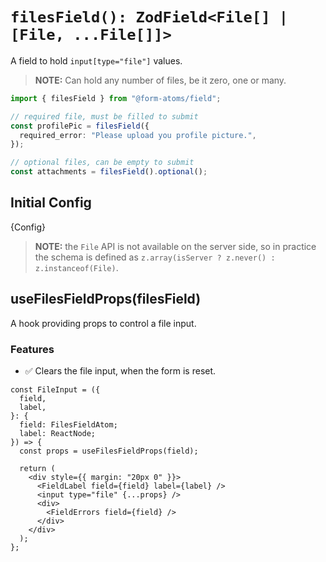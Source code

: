 

<Meta title="fields/filesField" of={FilesFieldStories} />

# `filesField(): ZodField<File[] | [File, ...File[]]>`

A field to hold `input[type="file"]` values.

> **NOTE:** Can hold any number of files, be it zero, one or many.

```ts
import { filesField } from "@form-atoms/field";

// required file, must be filled to submit
const profilePic = filesField({
  required_error: "Please upload you profile picture.",
});

// optional files, can be empty to submit
const attachments = filesField().optional();
```

## Initial Config

<Markdown>{Config}</Markdown>

> **NOTE:** the `File` API is not available on the server side, so in practice the schema is defined as `z.array(isServer ? z.never() : z.instanceof(File)`.

## useFilesFieldProps(filesField)

A hook providing props to control a file input.

### Features

- ✅ Clears the file input, when the form is reset.

```tsx
const FileInput = ({
  field,
  label,
}: {
  field: FilesFieldAtom;
  label: ReactNode;
}) => {
  const props = useFilesFieldProps(field);

  return (
    <div style={{ margin: "20px 0" }}>
      <FieldLabel field={field} label={label} />
      <input type="file" {...props} />
      <div>
        <FieldErrors field={field} />
      </div>
    </div>
  );
};
```

<Stories />
